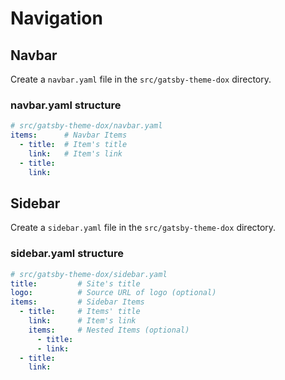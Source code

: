 # Navigation

## Navbar

Create a `navbar.yaml` file in the `src/gatsby-theme-dox` directory.

### navbar.yaml structure

```yaml
# src/gatsby-theme-dox/navbar.yaml
items:      # Navbar Items
  - title:  # Item's title
    link:   # Item's link
  - title:
    link:
```

## Sidebar

Create a `sidebar.yaml` file in the `src/gatsby-theme-dox` directory.

### sidebar.yaml structure

```yaml
# src/gatsby-theme-dox/sidebar.yaml
title:         # Site's title
logo:          # Source URL of logo (optional)
items:         # Sidebar Items
  - title:     # Items' title
    link:      # Item's link
    items:     # Nested Items (optional)
      - title:
      - link:
  - title:
    link:
```
